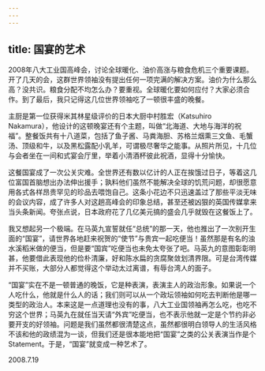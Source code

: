 ```yaml
---
---
---
```

title: 国宴的艺术
---




2008年八大工业国高峰会，讨论全球暖化、油价高涨与粮食危机三个重要课题。开了几天的会，这群世界领袖没有提出任何一项完满的解决方案。油价为什么那么高？没共识。粮食分配不均怎么办？要重视。全球暖化要如何应付？大家必须合作。到了最后，我只记得这几位世界领袖吃了一顿很丰盛的晚餐。

主厨是第一位获得米其林星级评价的日本大厨中村胜宏（Katsuhiro Nakamura），他设计的这顿晚宴还有个主题，叫做“北海道、大地与海洋的祝福”。整餐饭共有十八道菜，包括了鱼子酱、马粪海胆、苏格兰烟熏三文鱼、毛蟹汤、顶级和牛，以及黑松露配小乳羊，可谓极尽奢华之能事。从照片所见，十几位与会者坐在一间和式宴会厅里，举着小清酒杯彼此祝酒，显得十分愉快。

这餐国宴成了一次公关灾难。全世界还有数以亿计的人正在挨饿过日子，等着这几位富国首脑想出办法伸出援手；孰料他们虽然不能解决全球的饥荒问题，却很愿意用各式各样昂贵罕见的珍品去喂饱自己。这条小花边不只迅速盖过了那些平淡无味的会议内容，成了许多人对这趟高峰会的印象总结，甚至还被凶狠的英国传媒拿来当头条新闻。夸张点说，日本政府花了几亿美元搞的盛会几乎就毁在这餐饭上了。

我又想起另一个极端。在马英九宣誓就任“总统”的那一天，他也推出了一次别开生面的“国宴”，请世界各地赶来祝贺的“使节”与贵宾一起吃便当！虽然那是有名的浊水溪稻米做的便当，但是要“国宾”吃便当也未免太夸张了吧。马英九的意图彰彰明甚，他要借此表现他的俭朴清廉，好和陈水扁的贪腐聚敛划清界限。可是台湾传媒并不买账，大部分人都觉得这个举动太过离谱，有辱台湾人的面子。

“国宴”实在不是一顿普通的晚饭，它是种表演，表演主人的政治形象。如果说一个人吃什么，他就是什么人的话；我们则可以从一个政坛领袖如何吃去判断他是哪一类型的政治人。本来这是一点道理也没有的事，八大工业国领袖再怎么吃，也吃不穷这个世界；马英九在就任当天请“外宾”吃便当，也不表示他就一定是个节约非必要开支的好领袖。问题是我们虽然都很清楚这点，虽然都很明白领导人的生活风格不该和他的政绩混为一谈，但我们还是很本能地把“国宴”之类的公关表演当作是个Statement。于是，“国宴”就变成一种艺术了。





2008.7.19
